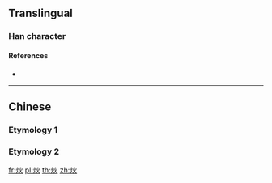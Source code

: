 ==Translingual==

===Han character===
{{Han char|rn=86|rad=火|as=04|sn=8|four=|canj=FF,XFF|ids=⿰火火}}

====References====
* {{Han ref|kx=0667.140|dkj=18911|dj=1076.220|hdz=32193.050|uh=708F}}

----

==Chinese==

===Etymology 1===
{{zh-see|炎}}

===Etymology 2===
{{zh-see|烗}}

[[fr:炏]]
[[pl:炏]]
[[th:炏]]
[[zh:炏]]